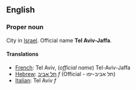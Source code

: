 ==English==

===Proper noun===

City in [[Israel]].  Official name '''Tel Aviv-Jaffa'''.

====Translations====

*[[French]]: Tel Aviv, (''official name'') Tel-Aviv-Jaffa
*[[Hebrew]]: [[תל אביב]] ''f'' (Official - תל אביב-יפו)
*[[Italian]]: Tel Aviv ''f''